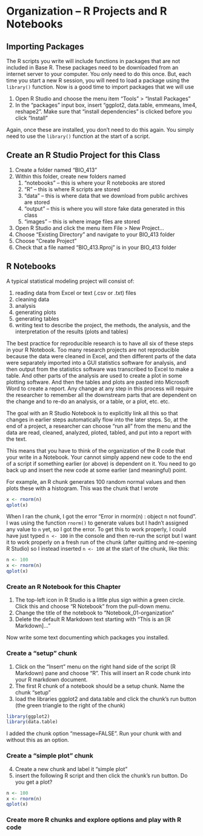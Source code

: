 # Organization -- R Projects and R Notebooks
## Importing Packages
The R scripts you write will include functions in packages that are not included in Base R. These packages need to be downloaded from an internet server to your computer. You only need to do this once. But, each time you start a new R session, you  will need to load a package using the `library()` function. Now is a good time to import packages that we will use

1. Open R Studio and choose the menu item "Tools" > "Install Packages"
2. In the "packages" input box, insert "ggplot2, data.table, emmeans, lme4, reshape2". Make sure that "install dependencies" is clicked before you click "Install"

Again, once these are installed, you don't need to do this again. You simply need to use the `library()` function at the start of a script.

## Create an R Studio Project for this Class

1. Create a folder named "BIO_413"
2. Within this folder, create new folders named
    1. "notebooks" -- this is where your R notebooks are stored 
    2. "R" -- this is where R scripts are stored
    3. "data" -- this is where data that we download from public archives are stored
    4. "output" -- this is where you will store fake data generated in this class
    5. "images" -- this is where image files are stored
3. Open R Studio and click the menu item File > New Project...
4. Choose "Existing Directory" and navigate to your BIO_413 folder
5. Choose "Create Project"
6. Check that a file named "BIO_413.Rproj" is in your BIO_413 folder

## R Notebooks

A typical statistical modeling project will consist of:

1. reading data from Excel or text (.csv or .txt) files
2. cleaning data
3. analysis
4. generating plots
5. generating tables
6. writing text to describe the project, the methods, the analysis, and the interpretation of the results (plots and tables)

The best practice for reproducible research is to have all six of these steps in your R Notebook. Too many research projects are not reproducible because the data were cleaned in Excel, and then different parts of the data were separately imported into a GUI statistics software for analysis, and then output from the statistics software was transcribed to Excel to make a table. And other parts of the analysis are used to create a plot in some plotting software. And then the tables and plots are pasted into Microsoft Word to create a report. Any change at any step in this process will require the researcher to remember all the downstream parts that are dependent on the change and to re-do an analysis, or a table, or a plot, etc. etc.

The goal with an R Studio Notebook is to explicitly link all this so that changes in earlier steps automatically flow into the later steps. So, at the end of a project, a researcher can choose "run all" from the menu and the data are read, cleaned, analyzed, ploted, tabled, and put into a report with the text.

This means that you have to think of the organization of the R code that your write in a Notebook. Your cannot simply append new code to the end of a script if something earlier (or above) is dependent on it. You need to go back up and insert the new code at some earlier (and meaningful) point.

For example, an R chunk generates 100 random normal values and then plots these with a histogram. This was the chunk that I wrote

```r
x <- rnorm(n)
qplot(x)
```

When I ran the chunk, I got the error "Error in rnorm(n) : object n not found". I was using the function `rnorm()` to generate  values but I hadn't assigned any value to `n` yet, so I got the error. To get this to work properly, I could have just typed `n <- 100` in the console and then re-run the script but I want it to work properly on a fresh run of the chunk (after quitting and re-opening R Studio) so I instead inserted `n <- 100` at the start of the chunk, like this:

```r
n <- 100
x <- rnorm(n)
qplot(x)
```


### Create an R Notebook for this Chapter

1. The top-left icon in R Studio is a little plus sign within a green circle. Click this and choose "R Notebook" from the pull-down menu.
2. Change the title of the notebook to "Notebook_01-organization"
3. Delete the default R Markdown text starting with "This is an [R Markdown]..."

Now write some text documenting which packages you installed.

### Create a "setup" chunk
1. Click on the "Insert" menu on the right hand side of the script (R Markdown) pane and choose "R". This will insert an R code chunk into your R markdown document.
2. The first R chunk of a notebook should be a setup chunk. Name the chunk "setup"
3. load the libraries ggplot2 and data.table and click the chunk's run button (the green triangle to the right of the chunk)


```r
library(ggplot2)
library(data.table)
```

I added the chunk option "message=FALSE". Run your chunk with and without this as an option.

### Create a "simple plot" chunk
4. Create a new chunk and label it "simple plot"
5. insert the following R script and then click the chunk's run button. Do you get a plot?

```r
n <- 100
x <- rnorm(n)
qplot(x)
```

### Create more R chunks and explore options and play with R code



